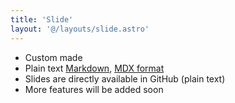 ```yaml
---
title: 'Slide'
layout: '@/layouts/slide.astro'
---
```


* Custom made
* Plain text [Markdown](https://www.markdownguide.org/basic-syntax/), [MDX format](https://mdxjs.com/) 
* Slides are directly available in GitHub (plain text)
* More features will be added soon
  